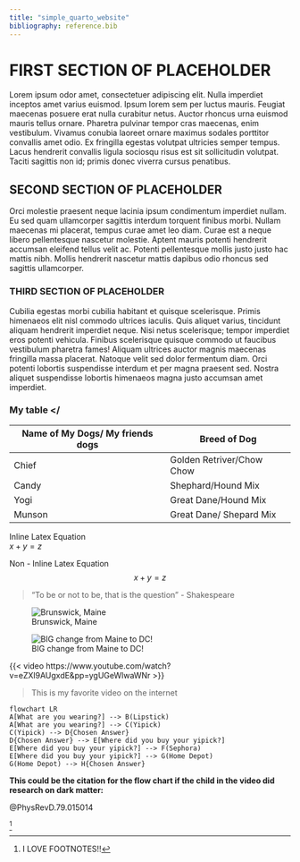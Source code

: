 ```yaml
---
title: "simple_quarto_website" 
bibliography: reference.bib
---
```


<h1>FIRST SECTION OF PLACEHOLDER</h1>
Lorem ipsum odor amet, consectetuer adipiscing elit. Nulla imperdiet inceptos amet varius euismod. Ipsum lorem sem per luctus mauris. Feugiat maecenas posuere erat nulla curabitur netus. Auctor rhoncus urna euismod mauris tellus ornare. Pharetra pulvinar tempor cras maecenas, enim vestibulum. Vivamus conubia laoreet ornare maximus sodales porttitor convallis amet odio. Ex fringilla egestas volutpat ultricies semper tempus. Lacus hendrerit convallis ligula sociosqu risus est sit sollicitudin volutpat. Taciti sagittis non id; primis donec viverra cursus penatibus.

<h2>SECOND SECTION OF PLACEHOLDER</h2>
Orci molestie praesent neque lacinia ipsum condimentum imperdiet nullam. Eu sed quam ullamcorper sagittis interdum torquent finibus morbi. Nullam maecenas mi placerat, tempus curae amet leo diam. Curae est a neque libero pellentesque nascetur molestie. Aptent mauris potenti hendrerit accumsan eleifend tellus velit ac. Potenti pellentesque mollis justo justo hac mattis nibh. Mollis hendrerit nascetur mattis dapibus odio rhoncus sed sagittis ullamcorper.

<h3>THIRD SECTION OF PLACEHOLDER</h3>
Cubilia egestas morbi cubilia habitant et quisque scelerisque. Primis himenaeos elit nisl commodo ultrices iaculis. Quis aliquet varius, tincidunt aliquam hendrerit imperdiet neque. Nisi netus scelerisque; tempor imperdiet eros potenti vehicula. Finibus scelerisque quisque commodo ut faucibus vestibulum pharetra fames! Aliquam ultrices auctor magnis maecenas fringilla massa placerat. Natoque velit sed dolor fermentum diam. Orci potenti lobortis suspendisse interdum et per magna praesent sed. Nostra aliquet suspendisse lobortis himenaeos magna justo accumsan amet imperdiet.

<h3> My table </</h3> 
| Name of My Dogs/ My friends dogs   | Breed of Dog |
| -------- | ------- |
| Chief  | Golden Retriver/Chow Chow    |
| Candy | Shephard/Hound Mix     |
| Yogi    | Great Dane/Hound Mix |
| Munson  | Great Dane/ Shepard Mix |


Inline Latex Equation <br>
$x + y = z$

Non - Inline Latex Equation <br>
$$x + y = z$$

[^1]: I LOVE FOOTNOTES!!

>"To be or not to be, that is the question" - Shakespeare

![Brunswick, Maine](images/brunswick_maine.jpeg)

![BIG change from Maine to DC!](images/DC_photo.jpeg)

{{< video https://www.youtube.com/watch?v=eZXl9AUgxdE&pp=ygUGeWlwaWNr >}}

>This is my favorite video on the internet

```mermaid
flowchart LR
A[What are you wearing?] --> B(Lipstick)
A[What are you wearing?] --> C(Yipick)
C(Yipick) --> D{Chosen Answer} 
D{Chosen Answer} --> E[Where did you buy your yipick?]
E[Where did you buy your yipick?] --> F(Sephora)
E[Where did you buy your yipick?] --> G(Home Depot)
G(Home Depot) --> H{Chosen Answer}
```

<strong>This could be the citation for the flow chart if the child in the video did research on dark matter: </strong>

@PhysRevD.79.015014 

[^1]
